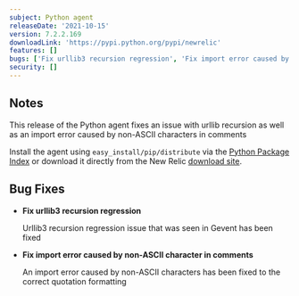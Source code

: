 ```yaml
---
subject: Python agent
releaseDate: '2021-10-15'
version: 7.2.2.169
downloadLink: 'https://pypi.python.org/pypi/newrelic'
features: []
bugs: ['Fix urllib3 recursion regression', 'Fix import error caused by non-ASCII character in comments']
security: []
---
```


## Notes

This release of the Python agent fixes an issue with urllib recursion as well as an import error caused by non-ASCII characters in comments

Install the agent using `easy_install/pip/distribute` via the [Python Package Index](https://pypi.python.org/pypi/newrelic) or download it directly from the New Relic [download site](http://download.newrelic.com/python_agent/release).

## Bug Fixes

* **Fix urllib3 recursion regression**

  Urllib3 recursion regression issue that was seen in Gevent has been fixed

* **Fix import error caused by non-ASCII character in comments**

  An import error caused by non-ASCII characters has been fixed to the correct quotation formatting
